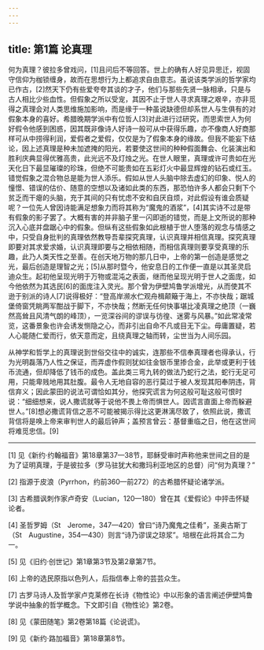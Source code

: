 ```yaml
---
---
---
```

title: 第1篇 论真理
---




何为真理？彼拉多曾戏问，[1]且问后不等回答。世上的确有人好见异思迁，视固守信仰为枷锁缠身，故而在思想行为上都追求自由意志。虽说该类学派的哲学家均已作古，[2]然天下仍有些爱夸夸其谈的才子，他们与那些先贤一脉相承，只是与古人相比少些血性。但假象之所以受宠，其因不止于世人寻求真理之艰辛，亦非觅得之真理会对人类思维施加影响，而是缘于一种虽说缺德但却系世人与生俱有的对假象本身的喜好。希腊晚期学派中有位哲人[3]对此进行过研究，而思索世人为何好假令他感到困惑，因其既非像诗人好诗一般可从中获得乐趣，亦不像商人好商那样可从中捞得利润，爱假者之爱假，仅仅是为了假象本身的缘故。但我不能妄下结论，因上述真理是种未加遮掩的阳光，若要使这世间的种种假面舞会、化装演出和胜利庆典显得优雅高贵，此光远不及灯烛之光。在世人眼里，真理或许可贵如在光天化日下最显璀璨的珍珠，但绝不可能贵如在五彩灯火中最显辉煌的钻石或红玉。错觉假象之混合物总是能为世人添乐。假如从世人头脑中除去虚幻的印象、悦人的憧憬、错误的估价、随意的空想以及诸如此类的东西，那恐怕许多人都会只剩下个贫乏而干瘪的头脑，充于其间的只有忧虑不安和自厌自烦，对此假设有谁会质疑呢？一位先人曾因诗能满足想象力而将其称为“魔鬼的酒浆”，[4]其实诗不过是带有假象的影子罢了。大概有害的并非脑子里一闪即逝的错觉，而是上文所说的那种沉入心底并盘踞心中的假象。但纵有这些假象如此根植于世人堕落的观念与情感之中，只受自身批判的真理依然教导吾辈探究真理，认识真理并相信真理。探究真理即要对其求爱求婚，认识真理即要与之相依相随，而相信真理则要享受真理的乐趣，此乃人类天性之至善。在创天地万物的那几日中，上帝的第一创造是感觉之光，最后创造是理智之光；[5]从那时暨今，他安息日的工作便一直是以其圣灵启迪众生。起初他呈现光明于万物或混沌之表面，继而他呈现光明于世人之面庞，如今他依然为其选民[6]的面庞注入灵光。那个曾为伊壁鸠鲁学派增光，从而使其不逊于别派的诗人[7]说得极好：“登高岸濒水伫观舟楫颠簸于海上，不亦快哉；踞城堡倚窗凭眺两军酣战于脚下，不亦快哉；然断无任何快事堪比凌真理之绝顶（一巍然高耸且风清气朗的峰顶），一览深谷间的谬误与彷徨、迷雾与风暴。”如此常凌常览，这番景象也许会诱发恻隐之心，而非引出自命不凡或目无下尘。毋庸置疑，若人心能随仁爱而行，依天意而定，且绕真理之轴而转，尘世当为人间乐园。

从神学和哲学上的真理说到世俗交往中的诚实，连那些不信奉真理者也得承认，行为光明磊落乃人性之保证，而弄虚作假则犹如往金银币里掺合金，此举或更利于钱币流通，但却降低了钱币的成色。盖此类三弯九转的做法乃蛇行之法，蛇行无足可用，只能卑贱地用其肚腹。最令人无地自容的恶行莫过于被人发现其阳奉阴违，背信弃义；因此蒙田的说法可谓恰如其分，他探究谎言为何这般可耻这般可恨时说：“细细想来，说人撒谎就等于说他不畏上帝而惧世人。因谎言直面上帝而躲避世人。”[8]想必撒谎背信之恶不可能被揭示得比这更淋漓尽致了，依照此说，撒谎背信将是唤上帝来审判世人的最后钟声；盖预言曾云：基督重临之日，他在这世间将难觅忠信。[9]



* * *



[1] 见《新约·约翰福音》第18章第37—38节，耶稣受审时声称他来世间之目的是为了证明真理，于是彼拉多（罗马驻犹大和撒玛利亚地区的总督）问“何为真理？”

[2] 指源于皮浪（Pyrrhon，约前360—前272）的古希腊怀疑论诸学派。

[3] 古希腊讽刺作家卢奇安（Lucian，120—180）曾在其《爱假论》中抨击怀疑论者。

[4] 圣哲罗姆（St　Jerome，347—420）曾曰“诗乃魔鬼之佳肴”，圣奥古斯丁（St　Augustine，354—430）则言“诗乃谬误之琼浆”。培根在此将其合二为一。

[5] 见《旧约·创世记》第1章第3节及第2章第7节。

[6] 上帝的选民原指以色列人，后指信奉上帝的芸芸众生。

[7] 古罗马诗人及哲学家卢克莱修在长诗《物性论》中以形象的语言阐述伊壁鸠鲁学说中抽象的哲学概念。下文即引自《物性论》第2卷。

[8] 见《蒙田随笔》第2卷第18篇《论说谎》。

[9] 见《新约·路加福音》第18章第8节。